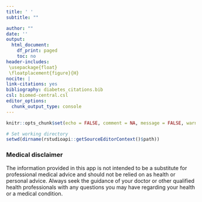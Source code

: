 ```yaml
---
title: ' '
subtitle: ""

author: ""
date: ''
output:
  html_document:
    df_print: paged
    toc: no
header-includes:
 \usepackage{float}
 \floatplacement{figure}{H}
nocite: |
link-citations: yes
bibliography: diabetes_citations.bib
csl: biomed-central.csl
editor_options: 
  chunk_output_type: console
---
```

<style>
body {
    position: absolute;
    left: 0px;}
</style>

```r
knitr::opts_chunk$set(echo = FALSE, comment = NA, message = FALSE, warning = FALSE)
```



```r
# Set working directory
setwd(dirname(rstudioapi::getSourceEditorContext()$path))
```


### **Medical disclaimer**
The information provided in this app is not intended to be a substitute for professional medical advice and should not be relied on as health or personal advice. Always seek the guidance of your doctor or other qualified health professionals with any questions you may have regarding your health or a medical condition.







